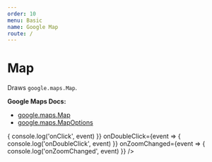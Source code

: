 ```yaml
---
order: 10
menu: Basic
name: Google Map
route: /
---
```



# Map

Draws `google.maps.Map`.

**Google Maps Docs:**

- [google.maps.Map](https://developers.google.com/maps/documentation/javascript/reference#Map)
- [google.maps.MapOptions](https://developers.google.com/maps/documentation/javascript/reference#MapOptions)

<Playground>
  <GoogleMap
    zoom={9}
    maps={google.maps}
    mapTypeId="ROADMAP"
    style={{ height: '320px' }}
    clickableIcons={true}
    disableDoubleClickZoom={false}
    center={{ lat: 36.964, lng: -122.015 }}
    onClick={event => {
      console.log('onClick', event)
    }}
    onDoubleClick={event => {
      console.log('onDoubleClick', event)
    }}
    onZoomChanged={event => {
      console.log('onZoomChanged', event)
    }}
  />
</Playground>

<PropsTable of={GoogleMap} />
